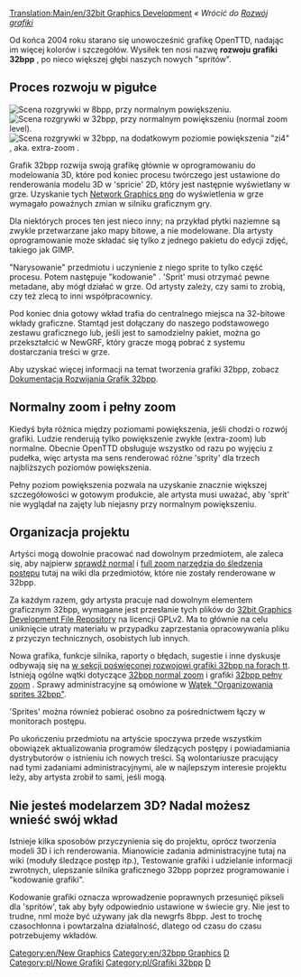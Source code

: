 <!-- {{en/Outdated|References outdated forum threads etc.  The 32bpp project referred to in this section is, as of 2017, dead}} -->
{{pl/Nieaktualizowane|Odnośniki do nieaktualizowanych wątków na forum itp. Projekt 32bpp, o którym mowa w tej sekcji, od 2017 r. zanikł poza wyjątkami}}

[[Translation:Main/en/32bit Graphics Development]]
''« Wrócić do [[Main/pl/Rozwój Graficzny|Rozwój grafiki]]''

Od końca 2004 roku starano się unowocześnić grafikę OpenTTD, nadając im więcej kolorów i szczegółów. Wysiłek ten nosi nazwę '''rozwoju grafiki 32bpp''' , po nieco większej głębi naszych nowych "spritów".

==Proces rozwoju w pigułce==

[[File:en/8bpp opengfx normalzoom.jpeg|thumb|right|Scena rozgrywki w 8bpp, przy normalnym powiększeniu.]]
[[File:en/32bpp normalzoom.jpeg|thumb|right|Scena rozgrywki w 32bpp, przy normalnym powiększeniu ''(normal zoom level)''.]]
[[File:en/32bpp fullzoom.jpeg|thumb|right|Scena rozgrywki w 32bpp, na dodatkowym poziomie powiększenia "zi4" , aka. extra-zoom .]]

Grafik 32bpp rozwija swoją grafikę głównie w oprogramowaniu do modelowania 3D, które pod koniec procesu twórczego jest ustawione do renderowania modelu 3D w 'spricie' 2D, który jest następnie wyświetlany w grze. Uzyskanie tych [http://www.wikipedia.org/wiki/pl:Portable Network Graphics png] do wyświetlenia w grze wymagało poważnych zmian w silniku graficznym gry.

Dla niektórych proces ten jest nieco inny; na przykład płytki naziemne są zwykle przetwarzane jako mapy bitowe, a nie modelowane. Dla artysty oprogramowanie może składać się tylko z jednego pakietu do edycji zdjęć, takiego jak GIMP.

"Narysowanie" przedmiotu i uczynienie z niego sprite to tylko część procesu. Potem następuje "kodowanie" . 'Sprit' musi otrzymać pewne metadane, aby mógł działać w grze. Od artysty zależy, czy sami to zrobią, czy też zlecą to inni współpracownicy.

Pod koniec dnia gotowy wkład trafia do centralnego miejsca na 32-bitowe wkłady graficzne. Stamtąd jest dołączany do naszego podstawowego zestawu graficznego lub, jeśli jest to samodzielny pakiet, można go przekształcić w NewGRF, który gracze mogą pobrać z systemu dostarczania treści w grze.

Aby uzyskać więcej informacji na temat tworzenia grafiki 32bpp, zobacz [[Main/pl/Dokumentacja Rozwijania Grafik 32bpp|Dokumentacja Rozwijania Grafik 32bpp]].

==Normalny zoom i pełny zoom==

Kiedyś była różnica między poziomami powiększenia, jeśli chodzi o rozwój grafiki. Ludzie renderują tylko powiększenie zwykłe (extra-zoom) lub normalne. Obecnie OpenTTD obsługuje wszystko od razu po wyjęciu z pudełka, więc artysta ma sens renderować różne 'sprity' dla trzech najbliższych poziomów powiększenia.

Pełny poziom powiększenia pozwala na uzyskanie znacznie większej szczegółowości w gotowym produkcie, ale artysta musi uważać, aby 'sprit' nie wyglądał na zajęty lub niejasny przy normalnym powiększeniu.

==Organizacja projektu==

Artyści mogą dowolnie pracować nad dowolnym przedmiotem, ale zaleca się, aby najpierw [[Main/en/32bpp graphics development tracker|sprawdź normal]] i [[Main/pl/Śledzenie rozwoju grafik 32bpp (extra powiększenie)|full zoom narzędzia do śledzenia postępu]] tutaj na wiki dla przedmiotów, które nie zostały renderowane w 32bpp.

Za każdym razem, gdy artysta pracuje nad dowolnym elementem graficznym 32bpp, wymagane jest przesłanie tych plików do [[Main/pl/Repozytorium Rozowju Plików Grafik 32bpp|32bit Graphics Development File Repository]] na licencji GPLv2. Ma to głównie na celu uniknięcie utraty materiału w przypadku zaprzestania opracowywania pliku z przyczyn technicznych, osobistych lub innych.

Nowa grafika, funkcje silnika, raporty o błędach, sugestie i inne dyskusje odbywają się na [http://www.tt-forums.net/viewforum.php?f=36 w sekcji poświęconej rozwojowi grafiki 32bpp na forach tt]. Istnieją ogólne wątki dotyczące [http://www.tt-forums.net/viewtopic.php?f=36&t=14549 32bpp normal zoom] i grafiki [http://www.tt-forums.net/viewtopic.php?f=36&t=36474 32bpp pełny zoom] . Sprawy administracyjne są omówione w [http://www.tt-forums.net/viewtopic.php?f=36&t=46667 Wątek "Organizowania sprites 32bpp"].

'Sprites' można również pobierać osobno za pośrednictwem łączy w monitorach postępu.

Po ukończeniu przedmiotu na artyście spoczywa przede wszystkim obowiązek aktualizowania programów śledzących postępy i powiadamiania dystrybutorów o istnieniu ich nowych treści. Są wolontariusze pracujący nad tymi zadaniami administracyjnymi, ale w najlepszym interesie projektu leży, aby artysta zrobił to sami, jeśli mogą.

==Nie jesteś modelarzem 3D? Nadal możesz wnieść swój wkład==

Istnieje kilka sposobów przyczynienia się do projektu, oprócz tworzenia modeli 3D i ich renderowania. Mianowicie zadania administracyjne tutaj na wiki (moduły śledzące postęp itp.), Testowanie grafiki i udzielanie informacji zwrotnych, ulepszanie silnika graficznego 32bpp poprzez programowanie i "kodowanie grafiki".

Kodowanie grafiki oznacza wprowadzenie poprawnych przesunięć pikseli dla 'spritów', tak aby były odpowiednio ustawione w świecie gry. Nie jest to trudne, nml może być używany jak dla newgrfs 8bpp. Jest to trochę czasochłonna i powtarzalna działalność, dlatego od czasu do czasu potrzebujemy wkładów.


{{pl/Navbox Programowanie grafik}}

[[Category:en/New Graphics]][[Category:en/32bpp Graphics]][[Category:en/32bpp Graphics Developer resources|D]]
[[Category:pl/Nowe Grafiki]][[Category:pl/Grafiki 32bpp]][[Category:pl/Zasoby Twórców Grafik 32bpp|D]]